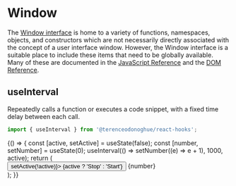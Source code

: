 
<Meta title="Hooks/Web APIs/Window" />

# Window

The [Window interface](https://developer.mozilla.org/en-US/docs/Web/API/Window) is home to a variety of functions, namespaces, objects, and constructors which are not necessarily directly associated with the concept of a user interface window. However, the Window interface is a suitable place to include these items that need to be globally available. Many of these are documented in the [JavaScript Reference](https://developer.mozilla.org/en-US/docs/Web/JavaScript/Reference) and the [DOM Reference](https://developer.mozilla.org/en-US/docs/Web/API/Document_Object_Model).

## useInterval

Repeatedly calls a function or executes a code snippet, with a fixed time delay between each call.

```javascript
import { useInterval } from '@terenceodonoghue/react-hooks';
```

<Canvas>
  <Story name="useIntervalHook">
    {() => {
      const [active, setActive] = useState(false);
      const [number, setNumber] = useState(0);
      useInterval(() => setNumber((e) => e + 1), 1000, active);
      return (
        <div style={{ display: 'flex', gap: 16 }}>
          <button onClick={() => setActive(!active)}>
            {active ? 'Stop' : 'Start'}
          </button>
          {number}
        </div>
      );
    }}
  </Story>
</Canvas>
